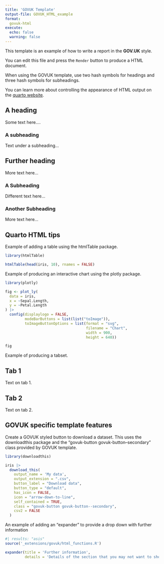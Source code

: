 ```yaml
---
title: 'GOVUK Template'
output-file: GOVUK_HTML_example
format:
  govuk-html
execute:
  echo: false
  warning: false
---
```


This template is an example of how to write a report in the **GOV.UK** style.

You can edit this file and press the `Render` button to produce a HTML document.

When using the GOVUK template, use two hash symbols for headings and three hash
symbols for subheadings.

You can learn more about controlling the appearance of HTML output on the [quarto website](https://quarto.org/docs/output-formats/html-basics.html).

## A heading

Some text here....

### A subheading

Text under a subheading...

## Further heading

More text here...

### A Subheading

Different text here...

### Another Subheading

More text here...

## Quarto HTML tips

Example of adding a table using the htmlTable package.

```r

library(htmlTable)

htmlTable(head(iris, 10), rnames = FALSE)

```

Example of producing an interactive chart using the plotly package.

```r

library(plotly)

fig <- plot_ly(
  data = iris,
  x = ~Sepal.Length,
  y = ~Petal.Length
) |> 
  config(displaylogo = FALSE,
         modeBarButtons = list(list("toImage")),
         toImageButtonOptions = list(format = "svg",
                                     filename = "Chart",
                                     width = 900,
                                     height = 640))

fig

```

Example of producing a tabset.

::: panel-tabset
## Tab 1

Text on tab 1.

## Tab 2

Text on tab 2.
:::

## GOVUK specific template features

Create a GOVUK styled button to download a dataset. This uses the downloadthis package and the "govuk-button govuk-button--secondary" class provided by GOVUK template.

```r

library(downloadthis)

iris |>
  download_this(
    output_name = 'My data',
    output_extension = ".csv",
    button_label = "Download data",
    button_type = "default",
    has_icon = FALSE,
    icon = "arrow-down-to-line",
    self_contained = TRUE,
    class = "govuk-button govuk-button--secondary",
    csv2 = FALSE
  )

```

An example of adding an "expander" to provide a drop down with further information

```r
#| results: "asis"
source('_extensions/govuk/html_functions.R')

expander(title = 'Further information', 
         details = 'Details of the section that you may not want to show as part of the main page but as extra information for anyone particularly interested.')

```
